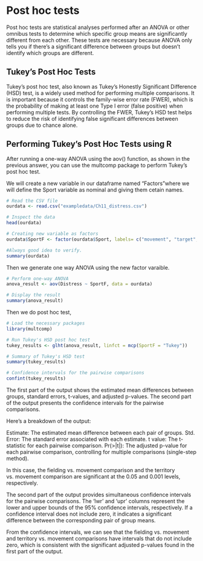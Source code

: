 # Post hoc tests

Post hoc tests are statistical analyses performed after an ANOVA or other omnibus tests to determine which specific group means are significantly different from each other. These tests are necessary because ANOVA only tells you if there's a significant difference between groups but doesn't identify which groups are different.

## Tukey's Post Hoc Tests
Tukey's post hoc test, also known as Tukey's Honestly Significant Difference (HSD) test, is a widely used method for performing multiple comparisons. It is important because it controls the family-wise error rate (FWER), which is the probability of making at least one Type I error (false positive) when performing multiple tests. By controlling the FWER, Tukey's HSD test helps to reduce the risk of identifying false significant differences between groups due to chance alone.


## Performing Tukey's Post Hoc Tests using R
After running a one-way ANOVA using the aov() function, as shown in the previous answer, you can use the multcomp package to perform Tukey's post hoc test.

We will create a new variable in our dataframe named "Factors"where we will define the Sport variable as nominal and giving them cetain names. 

````r

# Read the CSV file
ourdata <- read.csv("exampledata/Ch11_distress.csv")

# Inspect the data
head(ourdata)

# Creating new variable as factors
ourdata$SportF <- factor(ourdata$Sport, labels= c("movement", "target", "fielding", "territory"))

#Always good idea to verify. 
summary(ourdata)
````

Then we generate one way ANOVA using the new factor varaible. 
````r
# Perform one-way ANOVA
anova_result <- aov(Distress ~ SportF, data = ourdata)

# Display the result
summary(anova_result)
````
Then we do post hoc test, 

````r
# Load the necessary packages
library(multcomp)

# Run Tukey's HSD post hoc test
tukey_results <- glht(anova_result, linfct = mcp(SportF = "Tukey"))

# Summary of Tukey's HSD test
summary(tukey_results)

# Confidence intervals for the pairwise comparisons
confint(tukey_results)

````

The first part of the output shows the estimated mean differences between groups, standard errors, t-values, and adjusted p-values. The second part of the output presents the confidence intervals for the pairwise comparisons.

Here's a breakdown of the output:

Estimate: The estimated mean difference between each pair of groups.
Std. Error: The standard error associated with each estimate.
t value: The t-statistic for each pairwise comparison.
Pr(>|t|): The adjusted p-value for each pairwise comparison, controlling for multiple comparisons (single-step method).

In this case, the fielding vs. movement comparison and the territory vs. movement comparison are significant at the 0.05 and 0.001 levels, respectively.

The second part of the output provides simultaneous confidence intervals for the pairwise comparisons. The 'lwr' and 'upr' columns represent the lower and upper bounds of the 95% confidence intervals, respectively. If a confidence interval does not include zero, it indicates a significant difference between the corresponding pair of group means.

From the confidence intervals, we can see that the fielding vs. movement and territory vs. movement comparisons have intervals that do not include zero, which is consistent with the significant adjusted p-values found in the first part of the output.







